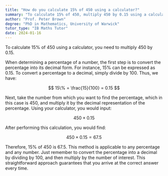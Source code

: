 ```yaml
---
title: "How do you calculate 15% of 450 using a calculator?"
summary: "To calculate 15% of 450, multiply 450 by 0.15 using a calculator."
author: "Prof. Peter Brown"
degree: "PhD in Mathematics, University of Warwick"
tutor_type: "IB Maths Tutor"
date: 2024-01-16
---
```


To calculate $15\%$ of $450$ using a calculator, you need to multiply $450$ by $0.15$.

When determining a percentage of a number, the first step is to convert the percentage into its decimal form. For instance, $15\%$ can be expressed as $0.15$. To convert a percentage to a decimal, simply divide by $100$. Thus, we have:

$$
15\% = \frac{15}{100} = 0.15
$$

Next, take the number from which you want to find the percentage, which in this case is $450$, and multiply it by the decimal representation of the percentage. Using your calculator, you would input:

$$
450 \times 0.15
$$

After performing this calculation, you would find:

$$
450 \times 0.15 = 67.5
$$

Therefore, $15\%$ of $450$ is $67.5$. This method is applicable to any percentage and any number. Just remember to convert the percentage into a decimal by dividing by $100$, and then multiply by the number of interest. This straightforward approach guarantees that you arrive at the correct answer every time.
    